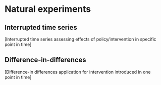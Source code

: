 # Natural experiments

## Interrupted time series

[Interrupted time series assessing effects of policy/intervention in specific point in time]

## Difference-in-differences

[Difference-in differences application for intervention introduced in one point in time]